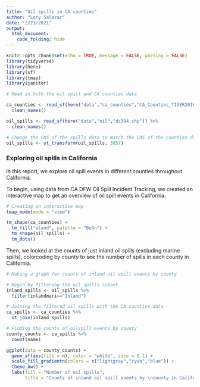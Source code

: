 ```yaml
---
title: "Oil spills in CA counties"
author: "Lory Salazar"
date: "2/23/2021"
output: 
  html_document:
    code_folding: hide
---
```


```r
knitr::opts_chunk$set(echo = TRUE, message = FALSE, warning = FALSE)
library(tidyverse)
library(here)
library(sf)
library(tmap)
library(janitor)
```

```r
# Read in both the oil spill and CA counties data

ca_counties <- read_sf(here("data","ca_counties","CA_Counties_TIGER2016.shp")) %>% 
  clean_names()

oil_spills <- read_sf(here("data","oil","ds394.shp")) %>% 
  clean_names()

# Change the CRS of the spills data to match the CRS of the counties data
oil_spills <- st_transform(oil_spills, 3857)

```

### Exploring oil spills in California

In this report, we explore oil spill events in different counties throughout California.

To begin, using data from CA DFW Oil Spill Incident Tracking, we created an interactive map to get an overview of oil spill events in California.

```r
# Creating an interactive map
tmap_mode(mode = "view")

tm_shape(ca_counties) +
  tm_fill("aland", palette = "BuGn") +
  tm_shape(oil_spills) +
  tm_dots()
```

Then, we looked at the counts of just inland oil spills (excluding marine spills), colorcoding by county to see the number of spills in each county in California.

```r
# Making a graph for counts of inland oil spill events by county

# Begin by filtering the oil_spills subset 
inland_spills <- oil_spills %>% 
  filter(inlandmari=="Inland")

# Joining the filtered oil spills with the CA counties data
ca_spills <- ca_counties %>% 
  st_join(inland_spills)

# Finding the counts of oilspill events by county
county_counts <- ca_spills %>% 
  count(name)

ggplot(data = county_counts) +
  geom_sf(aes(fill = n), color = "white", size = 0.1) +
  scale_fill_gradientn(colors = c("lightgray","cyan","blue")) +
  theme_bw() +
  labs(fill = "Number of oil spills",
       title = "Counts of inland oil spill events by \ncounty in California (2008)")

```

